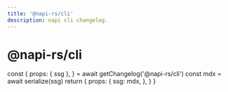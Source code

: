 ```yaml
---
title: '@napi-rs/cli'
description: napi cli changelog.
---
```




# @napi-rs/cli

  const {
    props: { ssg },
  } = await getChangelog('@napi-rs/cli')
  const mdx = await serialize(ssg)
  return {
    props: {
      ssg: mdx,
    },
  }
}

<Changelog />
